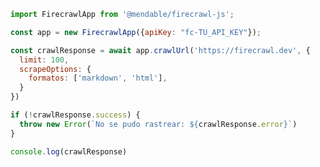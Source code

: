 ```js Node
import FirecrawlApp from '@mendable/firecrawl-js';

const app = new FirecrawlApp({apiKey: "fc-TU_API_KEY"});

const crawlResponse = await app.crawlUrl('https://firecrawl.dev', {
  limit: 100,
  scrapeOptions: {
    formatos: ['markdown', 'html'],
  }
})

if (!crawlResponse.success) {
  throw new Error(`No se pudo rastrear: ${crawlResponse.error}`)
}

console.log(crawlResponse)
```
